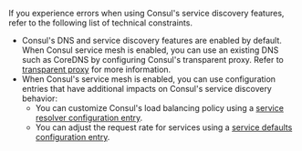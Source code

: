 If you experience errors when using Consul's service discovery features, refer to the following list of technical constraints.

- Consul's DNS and service discovery features are enabled by default. When Consul service mesh is enabled, you can use an existing DNS such as CoreDNS by configuring Consul's transparent proxy. Refer to [transparent proxy](/consul/docs/connect/proxy/transparent-proxy) for more information.
- When Consul's service mesh is enabled, you can use configuration entries that have additional impacts on Consul's service discovery behavior:
  - You can customize Consul's load balancing policy using a [service resolver configuration entry](/consul/docs/reference/config-entry/service-resolver#loadbalancer).
  - You can adjust the request rate for services using a [service defaults configuration entry](/consul/docs/reference/config-entry/service-defaults).